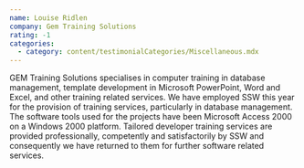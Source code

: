 ```yaml
---
name: Louise Ridlen
company: Gem Training Solutions
rating: -1
categories:
  - category: content/testimonialCategories/Miscellaneous.mdx
---
```


GEM Training Solutions specialises in computer training in database management, template development in Microsoft PowerPoint, Word and Excel, and other training related services. We have employed SSW this year for the provision of training services, particularly in database management. The software tools used for the projects have been Microsoft Access 2000 on a Windows 2000 platform.
Tailored developer training services are provided professionally, competently and satisfactorily by SSW and consequently we have returned to them for further software related services.
